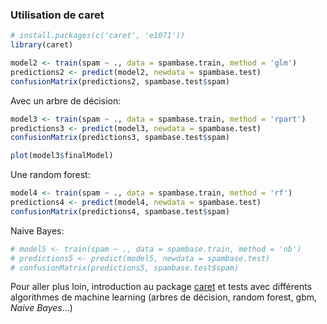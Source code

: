 
### Utilisation de caret

```r
# install.packages(c('caret', 'e1071'))
library(caret)
```

```r
model2 <- train(spam ~ ., data = spambase.train, method = 'glm')
predictions2 <- predict(model2, newdata = spambase.test)
confusionMatrix(predictions2, spambase.test$spam)
```

Avec un arbre de décision:
```r
model3 <- train(spam ~ ., data = spambase.train, method = 'rpart')
predictions3 <- predict(model3, newdata = spambase.test)
confusionMatrix(predictions3, spambase.test$spam)

plot(model3$finalModel)
```

Une random forest:
```r
model4 <- train(spam ~ ., data = spambase.train, method = 'rf')
predictions4 <- predict(model4, newdata = spambase.test)
confusionMatrix(predictions4, spambase.test$spam)

```

Naive Bayes:
```r
# model5 <- train(spam ~ ., data = spambase.train, method = 'nb')
# predictions5 <- predict(model5, newdata = spambase.test)
# confusionMatrix(predictions5, spambase.test$spam)

```



Pour aller plus loin, introduction au package [caret](http://topepo.github.io/caret/index.html) et tests avec différents algorithmes de machine learning (arbres de décision, random forest, gbm, *Naive Bayes*...)
